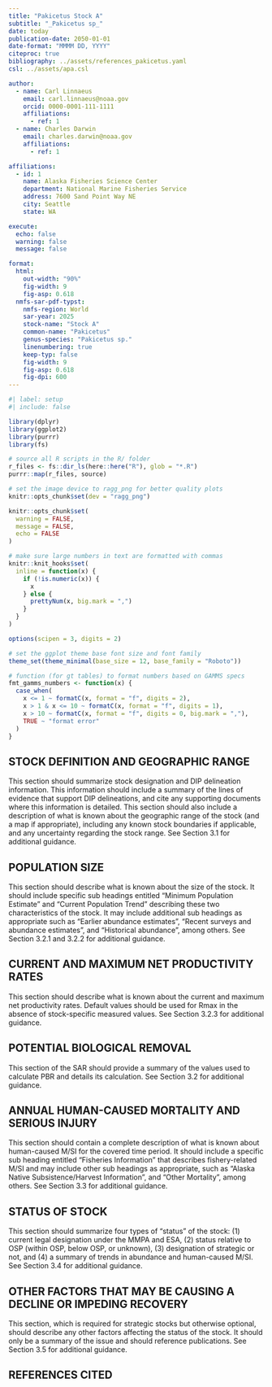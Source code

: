 ```yaml
---
title: "Pakicetus Stock A"
subtitle: "_Pakicetus sp_"
date: today
publication-date: 2050-01-01
date-format: "MMMM DD, YYYY"
citeproc: true
bibliography: ../assets/references_pakicetus.yaml
csl: ../assets/apa.csl

author:
  - name: Carl Linnaeus
    email: carl.linnaeus@noaa.gov
    orcid: 0000-0001-111-1111
    affiliations:
      - ref: 1
  - name: Charles Darwin
    email: charles.darwin@noaa.gov
    affiliations:
      - ref: 1

affiliations:
  - id: 1
    name: Alaska Fisheries Science Center
    department: National Marine Fisheries Service
    address: 7600 Sand Point Way NE
    city: Seattle
    state: WA

execute: 
  echo: false
  warning: false
  message: false

format:
  html: 
    out-width: "90%"
    fig-width: 9
    fig-asp: 0.618
  nmfs-sar-pdf-typst:
    nmfs-region: World
    sar-year: 2025
    stock-name: "Stock A"
    common-name: "Pakicetus"
    genus-species: "Pakicetus sp."
    linenumbering: true
    keep-typ: false
    fig-width: 9
    fig-asp: 0.618
    fig-dpi: 600
---
```


```r
#| label: setup
#| include: false

library(dplyr)
library(ggplot2)
library(purrr)
library(fs)

# source all R scripts in the R/ folder
r_files <- fs::dir_ls(here::here("R"), glob = "*.R")
purrr::map(r_files, source)

# set the image device to ragg_png for better quality plots
knitr::opts_chunk$set(dev = "ragg_png")

knitr::opts_chunk$set(
  warning = FALSE,
  message = FALSE,
  echo = FALSE
)

# make sure large numbers in text are formatted with commas
knitr::knit_hooks$set(
  inline = function(x) {
    if (!is.numeric(x)) {
      x
    } else {
      prettyNum(x, big.mark = ",")
    }
  }
)

options(scipen = 3, digits = 2)

# set the ggplot theme base font size and font family
theme_set(theme_minimal(base_size = 12, base_family = "Roboto"))

# function (for gt tables) to format numbers based on GAMMS specs
fmt_gamms_numbers <- function(x) {
  case_when(
    x <= 1 ~ formatC(x, format = "f", digits = 2),
    x > 1 & x <= 10 ~ formatC(x, format = "f", digits = 1),
    x > 10 ~ formatC(x, format = "f", digits = 0, big.mark = ","),
    TRUE ~ "format error"
  )
}
```

## STOCK DEFINITION AND GEOGRAPHIC RANGE

This section should summarize stock designation and DIP delineation information.
This information should include a summary of the lines of evidence that support
DIP delineations, and cite any supporting documents where this information is
detailed. This section should also include a description of what is known about
the geographic range of the stock (and a map if appropriate), including any
known stock boundaries if applicable, and any uncertainty regarding the stock
range. See Section 3.1 for additional guidance.

## POPULATION SIZE

This section should describe what is known about the size of the stock. It
should include specific sub headings entitled “Minimum Population Estimate” and
“Current Population Trend” describing these two characteristics of the stock. It
may include additional sub headings as appropriate such as “Earlier abundance
estimates”, “Recent surveys and abundance estimates”, and “Historical
abundance”, among others. See Section 3.2.1 and 3.2.2 for additional guidance.

## CURRENT AND MAXIMUM NET PRODUCTIVITY RATES

This section should describe what is known about the current and maximum net
productivity rates. Default values should be used for Rmax in the absence of
stock-specific measured values. See Section 3.2.3 for additional guidance.

## POTENTIAL BIOLOGICAL REMOVAL

This section of the SAR should provide a summary of the values used to calculate
PBR and details its calculation. See Section 3.2 for additional guidance.

## ANNUAL HUMAN-CAUSED MORTALITY AND SERIOUS INJURY

This section should contain a complete description of what is known about
human-caused M/SI for the covered time period. It should include a specific sub
heading entitled “Fisheries Information” that describes fishery-related M/SI and
may include other sub headings as appropriate, such as “Alaska Native
Subsistence/Harvest Information”, and “Other Mortality”, among others. See
Section 3.3 for additional guidance.

## STATUS OF STOCK

This section should summarize four types of “status” of the stock: (1) current
legal designation under the MMPA and ESA, (2) status relative to OSP (within
OSP, below OSP, or unknown), (3) designation of strategic or not, and (4) a
summary of trends in abundance and human-caused M/SI. See Section 3.4 for
additional guidance.

## OTHER FACTORS THAT MAY BE CAUSING A DECLINE OR IMPEDING RECOVERY

This section, which is required for strategic stocks but otherwise optional,
should describe any other factors affecting the status of the stock. It should
only be a summary of the issue and should reference publications. See Section
3.5 for additional guidance.

## REFERENCES CITED